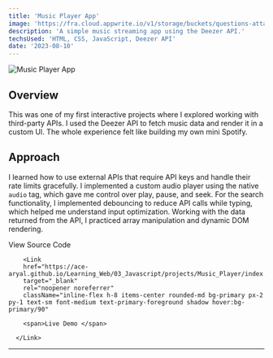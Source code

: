 ```yaml
---
title: 'Music Player App'
image: 'https://fra.cloud.appwrite.io/v1/storage/buckets/questions-attachment/files/684a72a90002e482cdfe/view?project=68465b0b0011b7d2e8b0&mode=admin'
description: 'A simple music streaming app using the Deezer API.'
techsUsed: 'HTML, CSS, JavaScript, Deezer API'
date: '2023-08-10'
---
```


<Image
  src="https://fra.cloud.appwrite.io/v1/storage/buckets/questions-attachment/files/684a72a90002e482cdfe/view?project=68465b0b0011b7d2e8b0&mode=admin"
  alt="Music Player App"
  width={1200}
  height={400}
  className="aspect-video rounded-lg"
/>

## Overview

This was one of my first interactive projects where I explored working with third-party APIs. I used the Deezer API to fetch music data and render it in a custom UI. The whole experience felt like building my own mini Spotify.

## Approach

I learned how to use external APIs that require API keys and handle their rate limits gracefully. I implemented a custom audio player using the native `audio` tag, which gave me control over play, pause, and seek. For the search functionality, I implemented debouncing to reduce API calls while typing, which helped me understand input optimization. Working with the data returned from the API, I practiced array manipulation and dynamic DOM rendering.

<div className="mt-6 flex gap-4">
  <Link
    href="https://github.com/Ace-Aryal/Learning_Web/tree/main/03_Javascript/projects"
    target="_blank"
    rel="noopener noreferrer"
    className="inline-flex items-center rounded-md border border-input bg-background px-2 py-1 text-sm font-medium shadow-sm transition-colors hover:bg-accent hover:text-accent-foreground"
  >
    <span>View Source Code</span>
  </Link>

        <Link
        href="https://ace-aryal.github.io/Learning_Web/03_Javascript/projects/Music_Player/index.html"
        target="_blank"
        rel="noopener noreferrer"
        className="inline-flex h-8 items-center rounded-md bg-primary px-2 py-1 text-sm font-medium text-primary-foreground shadow hover:bg-primary/90"

>

        <span>Live Demo </span>

      </Link>

  </div>

---
